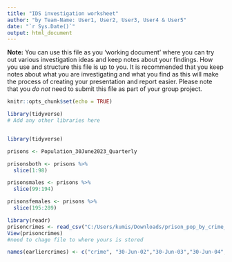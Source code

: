 ```yaml
---
title: "IDS investigation worksheet"
author: "by Team-Name: User1, User2, User3, User4 & User5"
date: "`r Sys.Date()`"
output: html_document
---
```


**Note:** You can use this file as you 'working document' where you can try out various investigation ideas and keep notes about your findings. How you use and structure this file is up to you. It is recommended that you keep notes about what you are investigating and what you find as this will make the process of creating your presentation and report easier. Please note that you _do not_ need to submit this file as part of your group project.



```r
knitr::opts_chunk$set(echo = TRUE)
```


```r
library(tidyverse)
# Add any other libraries here



```


```r
library(tidyverse)

prisons <- Population_30June2023_Quarterly

prisonsboth <- prisons %>% 
  slice(1:98)

prisonsmales <- prisons %>% 
  slice(99:194)

prisonsfemales <- prisons %>% 
  slice(195:289)

library(readr)
prisoncrimes <- read_csv("C:/Users/kumis/Downloads/prison_pop_by_crime_2002-2015.csv")
View(prisoncrimes)
#need to chage file to where yours is stored

names(earliercrimes) <- c("crime", "30-Jun-02","30-Jun-03","30-Jun-04", "30-Jun-05", "30-Jun-06", "30-Jun-07", "30-Jun-08", "30-Jun-09", "30-Jun-09(1)", "30-Jun-10", "30-Sep-10", "31-Dec-10", "31-Mar-11", "30-Jun-11","30-Sep-11", "31-Dec-11","31-Mar-12", "30-Jun-12", "30-Sep-12", "31-Dec-12", "31-Mar-13", "30-Jun-13", "30-Sep-13", "31-Dec-13", "31-Mar-14", "30-Jun-14", "30-Sep-14", "31-Dec-14", "31-Mar-15", "30-Jun-15")





```


